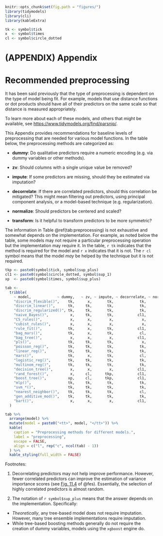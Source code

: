 ```r
knitr::opts_chunk$set(fig.path = "figures/")
library(tidymodels)
library(cli)
library(kableExtra)

tk <- symbol$tick
x  <- symbol$times
cl <- symbol$circle_dotted
```

# (APPENDIX) Appendix {-} 

# Recommended preprocessing {#pre-proc-table}

It has been said previously that the type of preprocessing is dependent on the type of model being fit. For example, models that use distance functions or dot products should have all of their predictors on the same scale so that distance is measured appropriately. 

To learn more about each of these models, and others that might be available, see <https://www.tidymodels.org/find/parsnip/>. 

This Appendix provides recommendations for baseline levels of preprocessing that are needed for various model functions. In the table below, the preprocessing methods are categorized as: 

 * **dummy**: Do qualitative predictors require a numeric encoding (e.g. via dummy variables or other methods). 
 
 * **zv**: Should columns with a single unique value be removed? 
 
 * **impute**: If some predictors are missing, should they be estimated via imputation? 
 
 * **decorrelate**: If there are correlated predictors, should this correlation be mitigated? This might mean filtering out predictors, using principal component analysis, or a model-based technique (e.g. regularization). 
  
 * **normalize**: Should predictors be centered and scaled? 
 
 * **transform**: Is it helpful to transform predictors to be more symmetric? 

The information in Table \@ref(tab:preprocessing) is not exhaustive and somewhat depends on the implementation. For example, as noted below the table, some models may not require a particular preprocessing operation but the implementation may require it. In the table, `r tk` indicates that the method is required for the model and `r x` indicates that it is not. The `r cl` symbol means that the model _may_ be helped by the technique but it is not required.

```r
tkp <- paste0(symbol$tick, symbol$sup_plus)
cl1 <- paste0(symbol$circle_dotted, symbol$sup_1)
xp  <- paste0(symbol$times, symbol$sup_plus)

tab <- 
  tribble(
    ~ model,            ~ dummy,   ~ zv, ~ impute, ~ decorrelate, ~ normalize, ~ transform, 
    "discrim_flexible()",    tk,      x,       tk,            tk,           x,          cl,
    "discrim_linear()",      tk,     tk,       tk,            tk,           x,          cl,
    "discrim_regularized()", tk,     tk,       tk,            tk,           x,          cl,
    "naive_Bayes()",          x,     tk,       tk,           cl1,           x,           x,
    "C5_rules()",             x,      x,        x,             x,           x,           x,
    "cubist_rules()",         x,      x,        x,             x,           x,           x,
    "rule_fit()",            tk,      x,       tk,           cl1,          tk,           x,
    "bag_mars()",            tk,      x,       tk,            cl,           x,          cl,
    "bag_tree()",             x,      x,        x,           cl1,           x,           x,
    "pls()",                 tk,     tk,       tk,             x,          tk,          tk,
    "poisson_reg()",         tk,     tk,       tk,            tk,           x,          cl,
    "linear_reg()",          tk,     tk,       tk,            tk,           x,          cl,
    "mars()",                tk,      x,       tk,            cl,           x,          cl,
    "logistic_reg()",        tk,     tk,       tk,            tk,           x,          cl,
    "multinom_reg()",        tk,     tk,       tk,            tk,          xp,          cl,
    "decision_tree()",        x,      x,        x,           cl1,           x,           x,
    "rand_forest()",          x,     cl,      tkp,           cl1,           x,           x,
    "boost_tree()",          xp,     cl,      tkp,           cl1,           x,           x,
    "mlp()",                 tk,     tk,       tk,            tk,          tk,          tk,
    "svm_*()",               tk,     tk,       tk,            tk,          tk,          tk,
    "nearest_neighbor()",    tk,     tk,       tk,            cl,          tk,          tk,
    "gen_additive_mod()",    tk,     tk,       tk,            tk,           x,          cl,
    "bart()",                 x,      x,        x,           cl1,           x,           x
  ) 

tab %>% 
  arrange(model) %>% 
  mutate(model = paste0("<tt>", model, "</tt>")) %>% 
  kable(
    caption = "Preprocessing methods for different models.",
    label = "preprocessing",
    escape = FALSE,
    align = c("l", rep("c", ncol(tab) - 1))
  ) %>% 
  kable_styling(full_width = FALSE)
```

Footnotes: 

1. Decorrelating predictors may not help improve performance. However, fewer correlated predictors can improve the estimation of variance importance scores (see [Fig. 11.4](https://bookdown.org/max/FES/recursive-feature-elimination.html#fig:greedy-rf-imp) of @fes). Essentially, the selection of highly correlated predictors is almost random. 

2. The notation of `r symbol$sup_plus` means that the answer depends on the implementation. Specifically: 
  * _Theoretically_, any tree-based model does not require imputation. However, many tree ensemble implementations require imputation. 
  * While tree-based boosting methods generally do not require the creation of dummy variables, models using the `xgboost` engine do. 
